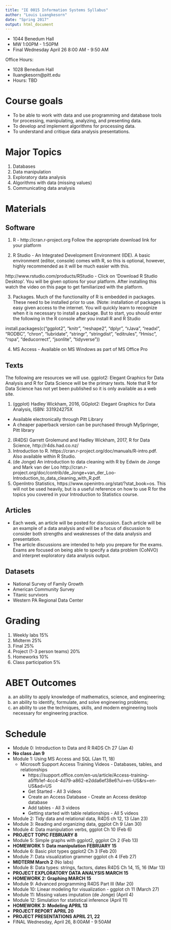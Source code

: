 ```yaml
---
title: "IE 0015 Information Systems Syllabus"
author: "Louis Luangkesorn"
date: "Spring 2017"
output: html_document
---
```


- 1044 Benedum Hall
- MW 1:00PM - 1:50PM
- Final Wednesday April 26 8:00 AM - 9:50 AM

Office Hours:

- 1028 Benedum Hall
- lluangkesorn@pitt.edu
- Hours: TBD

Course goals
============

- To be able to work with data and use programming and database tools for processing, manipulating, analyzing, and presenting data. 
- To develop and implement algorithms for processing data. 
- To understand and critique data analysis presentations.

Major Topics
==================================

1.  Databases
2.  Data manipulation
3.  Exploratory data analysis
4.  Algorithms with data (missing values)
5.  Communicating data analysis

# Materials

## Software

1.  R -  http://cran.r-project.org  Follow the appropriate download link for your platform

2.  R Studio - An Integrated Development Environment (IDE). A basic environment (editor, console) comes with R, so this is optional, however, highly recommended as it will be much easier with this. 

http://www.rstudio.com/products/RStudio - Click on 'Download R Studio Desktop'.  You will be given options for your platform.  After installing this watch the video on this page to get familiarized with the platform.

3.  Packages.  Much of the functionality of R is embedded in packages.  These need to be installed prior to use. (Note: installation of packages is easy given access to the internet.  You will quickly learn to recognize when it is necessary to install a package. But to start, you should enter the following in the R console after you install R and R Studio

install.packages(c("ggplot2",  "knitr",  "reshape2",  "dplyr",  "rJava",  "readxl",  "RODBC", "chron",  "lubridate",  "stringr",  "stringdist",  "editrules",  "Hmisc",  "rspa",  "deducorrect", "jsonlite", "tidyverse"))

4.  MS Access - Available on MS Windows as part of MS Office Pro

##  Texts

The following are resources we will use.  ggplot2: Elegant Graphics for Data Analysis and R for Data Science will be the primary texts. Note that R for Data Science has not yet been published so it is only available as a web site.


1.  (ggplot) Hadley Wickham, 2016, GGplot2: Elegant Graphics for Data Analysis, ISBN: 331924275X
  - Available electronically through Pitt Library
  - A cheaper paperback version can be purchased through MySpringer, Pitt library
2.  (R4DS) Garrett Grolemund and Hadley Wickham, 2017, R for Data Science, http://r4ds.had.co.nz/
3.  Introduction to R. https://cran.r-project.org/doc/manuals/R-intro.pdf. Also available within R Studio.
4.  (de Jonge) An introduction to data cleaning with R by Edwin de Jonge and Mark van der Loo http://cran.r-project.org/doc/contrib/de_Jonge+van_der_Loo-Introduction_to_data_cleaning_with_R.pdf.
5.  OpenIntro Statistics, https://www.openintro.org/stat/?stat_book=os. This will not be used heavily, but is a useful reference on how to use R for the topics you covered in your Introduction to Statistics course.

##  Articles

-  Each week, an article will be posted for discussion.  Each article will be an example of a data analysis and will be a focus of discussion to consider both strengths and weaknesses of the data analysis and presentation.
-  The article discussions are intended to help you prepare for the exams. Exams are focused on being able to specify a data problem (CoNVO) and interpret exploratory data analysis output.


## Datasets

-  National Survey of Family Growth
-  American Community Survey
-  Titanic survivors
-  Western PA Regional Data Center

#  Grading

1.  Weekly labs               15%
2.  Midterm                   25%
3.  Final                     25%
4.  Project (1-3 person teams)  20%
5.  Homeworks                 10%
5.  Class participation       5%

# ABET Outcomes

a. an ability to apply knowledge of mathematics, science, and engineering;
c. an ability to identify, formulate, and solve engineering problems;
k. an ability to use the techniques, skills, and modern engineering tools necessary for engineering practice.


Schedule
========

- Module 0: Introduction to Data and R R4DS Ch 27 (Jan 4)
- **No class Jan 9**
- Module 1: Using MS Access and SQL (Jan 11, 18)
  - Microsoft Support Access Training Videos - Databases, tables, and relationships
    - https://support.office.com/en-us/article/Access-training-a5ffb1ef-4cc4-4d79-a862-e2dda6ef38e6?ui=en-US&rs=en-US&ad=US
    - Get Started - All 3 videos
    - Create an Access Database - Create an Access desktop database
    - Add tables - All 3 videos
    - Getting started with table relationships - All 5 videos

- Module 2: Tidy data and relational data, R4DS ch 12, 13 (Jan 23) 
- Module 3: Reading and organizing data, ggplot Ch 9 (Jan 30)
- Module 4: Data manipulation verbs, ggplot Ch 10 (Feb 6)
- **PROJECT TOPIC FEBRUARY 8**
- Module 5: Simple graphs with ggplot2, ggplot Ch 2 (Feb 13)
- **HOMEWORK 1: Data manipulation FEBRUARY 15**
- Module 6: Basic plot types ggplot2 Ch 3 (Feb 20)
- Module 7: Data visualization grammer ggplot ch 4 (Feb 27)
- **MIDTERM March 2** (No labs)
- Module 8: Data types: strings, factors, dates R4DS Ch 14, 15, 16 (Mar 13)
- **PROJECT EXPLORATORY DATA ANALYSIS MARCH 15**
- **HOMEWORK 2: Graphing MARCH 15**
- Module 9: Advanced programming R4DS Part III (Mar 20)
- Module 10: Linear modeling for visualization - ggplot ch 11 (March 27)
- Module 11: Missing values imputation (de Jonge) (April 4)
- Module 12: Simulation for statistical inference (April 11)
- **HOMEWORK 3: Modeling APRIL 13**
- **PROJECT REPORT APRIL 20**
- **PROJECT PRESENTATIONS APRIL 21, 22**
- FINAL Wednesday, April 26, 8:00AM - 9:50AM